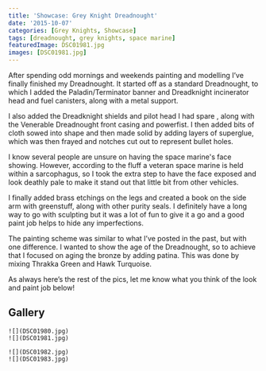 ```yaml
---
title: 'Showcase: Grey Knight Dreadnought'
date: '2015-10-07'
categories: [Grey Knights, Showcase]
tags: [dreadnought, grey knights, space marine]
featuredImage: DSC01981.jpg
images: [DSC01981.jpg]
---
```


After spending odd mornings and weekends painting and modelling I’ve finally finished my Dreadnought. It started off as a standard Dreadnought, to which I added the Paladin/Terminator banner and Dreadknight incinerator head and fuel canisters, along with a metal support.

I also added the Dreadknight shields and pilot head I had spare , along with the Venerable Dreadnought front casing and powerfist. I then added bits of cloth sowed into shape and then made solid by adding layers of superglue, which was then frayed and notches cut out to represent bullet holes.

I know several people are unsure on having the space marine's face showing. However, according to the fluff a veteran space marine is held within a sarcophagus, so I took the extra step to have the face exposed and look deathly pale to make it stand out that little bit from other vehicles.

I finally added brass etchings on the legs and created a book on the side arm with greenstuff, along with other purity seals. I definitely have a long way to go with sculpting but it was a lot of fun to give it a go and a good paint job helps to hide any imperfections.

The painting scheme was similar to what I’ve posted in the past, but with one difference. I wanted to show the age of the Dreadnought, so to achieve that I focused on aging the bronze by adding patina. This was done by mixing Thrakka Green and Hawk Turquoise.

As always here’s the rest of the pics, let me know what you think of the look and paint job below!

## Gallery

```grid|2
![](DSC01980.jpg)
![](DSC01981.jpg)
```

```grid|2
![](DSC01982.jpg)
![](DSC01983.jpg)
```
